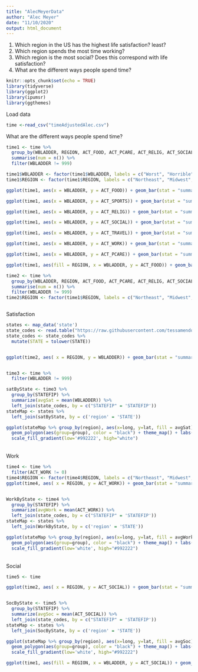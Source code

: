 ```yaml
---
title: "AlecMeyerData"
author: "Alec Meyer"
date: "11/10/2020"
output: html_document
---
```

1) Which region in the US has the highest life satisfaction? least?
2) Which region spends the most time working? 
3) Which region is the most social? Does this correspond with life satisfaction?
4) What are the different ways people spend time?
```r
knitr::opts_chunk$set(echo = TRUE)
library(tidyverse)
library(ggplot2)
library(ipumsr)
library(ggthemes)
```

Load data
```r
time <-read_csv("timeAdjustedAlec.csv")
```

What are the different ways people spend time?
```r
time1 <- time %>%
  group_by(WBLADDER, REGION, ACT_FOOD, ACT_PCARE, ACT_RELIG, ACT_SOCIAL, ACT_SPORTS, ACT_TRAVEL, ACT_WORK) %>%
  summarise(num = n()) %>%
  filter(WBLADDER != 999) 

time1$WBLADDER <- factor(time1$WBLADDER, labels = c("Worst", "Horrible", "Bad", "Sucks", "Alright", "Fine", "Good", "Great", "Amazing", "Greatest", "Best"))
time1$REGION <- factor(time1$REGION, labels = c("Northeast", "Midwest", "South", "West"))

ggplot(time1, aes(x = WBLADDER, y = ACT_FOOD)) + geom_bar(stat = "summary", fun.y = "mean") +   labs(x = "Satisfaction", y = "Total Minutes", title = "Food")

ggplot(time1, aes(x = WBLADDER, y = ACT_SPORTS)) + geom_bar(stat = "summary", fun.y = "mean") +   labs(x = "Satisfaction", y = "Total Minutes", title = "Sports")

ggplot(time1, aes(x = WBLADDER, y = ACT_RELIG)) + geom_bar(stat = "summary", fun.y = "mean") +   labs(x = "Satisfaction", y = "Total Minutes", title = "RELIG")

ggplot(time1, aes(x = WBLADDER, y = ACT_SOCIAL)) + geom_bar(stat = "summary", fun.y = "mean") +   labs(x = "Satisfaction", y = "Total Minutes", title = "Social")

ggplot(time1, aes(x = WBLADDER, y = ACT_TRAVEL)) + geom_bar(stat = "summary", fun.y = "mean") +   labs(x = "Satisfaction", y = "Total Minutes", title = "Travel")

ggplot(time1, aes(x = WBLADDER, y = ACT_WORK)) + geom_bar(stat = "summary", fun.y = "mean") +   labs(x = "Satisfaction", y = "Total Minutes", title = "Work")

ggplot(time1, aes(x = WBLADDER, y = ACT_PCARE)) + geom_bar(stat = "summary", fun.y = "mean") +   labs(x = "Satisfaction", y = "Total Minutes", title = "Personal Care")
```

```r
ggplot(time1, aes(fill = REGION, x = WBLADDER, y = ACT_FOOD)) + geom_bar(stat = "summary", fun.y = "mean", position = "dodge") +   labs(x = "Satisfaction", y = "Total Minutes", title = "Food")


```

```r
time2 <- time %>%
  group_by(WBLADDER, REGION, ACT_FOOD, ACT_PCARE, ACT_RELIG, ACT_SOCIAL, ACT_SPORTS, ACT_TRAVEL, ACT_WORK) %>%
  summarise(num = n()) %>%
  filter(WBLADDER != 999) 
time2$REGION <- factor(time1$REGION, labels = c("Northeast", "Midwest", "South", "West"))



```


Satisfaction
```r
states <- map_data('state')
state_codes <- read.table("https://raw.githubusercontent.com/tessamendoza/ds202_project/main/state_codes.csv", sep = ",", header = TRUE)
state_codes <- state_codes %>%
  mutate(STATE = tolower(STATE))


ggplot(time2, aes( x = REGION, y = WBLADDER)) + geom_bar(stat = "summary", fun.y = "mean") +   labs(x = "Region", y = "Satisfaction", title = "Satisfaction by region") 


time3 <- time %>%
  filter(WBLADDER != 999)

satByState <- time3 %>%
  group_by(STATEFIP) %>%
  summarize(avgSat = mean(WBLADDER)) %>%
  left_join(state_codes, by = c("STATEFIP" = 'STATEFIP'))
stateMap <- states %>%
  left_join(satByState, by = c('region' = 'STATE'))

ggplot(stateMap %>% group_by(region), aes(x=long, y=lat, fill = avgSat)) + 
  geom_polygon(aes(group=group), color = "black") + theme_map() + labs(title = "Average Satisfaction (1-10) By State") +
  scale_fill_gradient(low='#992222', high="white")
```

<br />
Work
```r

time4 <- time %>%
  filter(ACT_WORK != 0)
time4$REGION <- factor(time4$REGION, labels = c("Northeast", "Midwest", "South", "West"))
ggplot(time4, aes( x = REGION, y = ACT_WORK)) + geom_bar(stat = "summary", fun.y = "mean") +   labs(x = "Region", y = "Total Minutes", title = "Work")


WorkByState <- time4 %>%
  group_by(STATEFIP) %>%
  summarize(avgWork = mean(ACT_WORK)) %>%
  left_join(state_codes, by = c("STATEFIP" = 'STATEFIP'))
stateMap <- states %>%
  left_join(WorkByState, by = c('region' = 'STATE'))

ggplot(stateMap %>% group_by(region), aes(x=long, y=lat, fill = avgWork)) + 
  geom_polygon(aes(group=group), color = "black") + theme_map() + labs(title = "Average Work by state") +
  scale_fill_gradient(low='white', high="#992222")
```

<br />
Social
```r
time5 <- time 

ggplot(time2, aes( x = REGION, y = ACT_SOCIAL)) + geom_bar(stat = "summary", fun.y = "mean") +   labs(x = "Region", y = "Total Minutes", title = "Social Activites")


SocByState <- time5 %>%
  group_by(STATEFIP) %>%
  summarize(avgSoc = mean(ACT_SOCIAL)) %>%
  left_join(state_codes, by = c("STATEFIP" = 'STATEFIP'))
stateMap <- states %>%
  left_join(SocByState, by = c('region' = 'STATE'))

ggplot(stateMap %>% group_by(region), aes(x=long, y=lat, fill = avgSoc)) + 
  geom_polygon(aes(group=group), color = "black") + theme_map() + labs(title = "Average Social Activites By State") +
  scale_fill_gradient(low='white', high="#992222")

ggplot(time1, aes(fill = REGION, x = WBLADDER, y = ACT_SOCIAL)) + geom_bar(stat = "summary", fun.y = "mean", position = "dodge") +   labs(x = "Satisfaction", y = "Total Minutes", title = "Social Activites by Region")
```